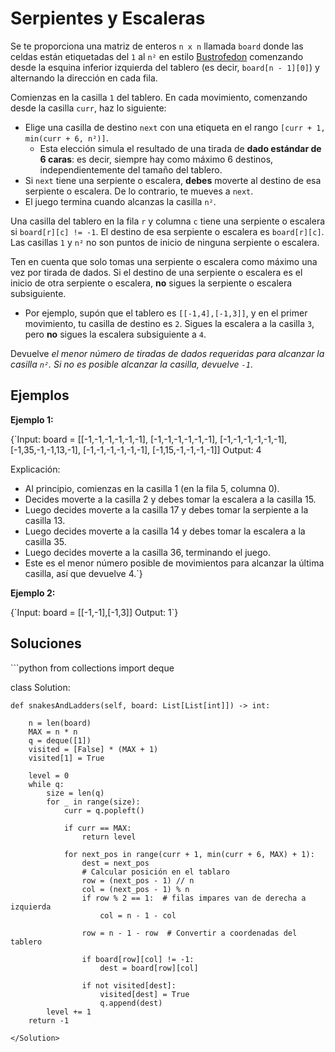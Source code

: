 # Serpientes y Escaleras

Se te proporciona una matriz de enteros `n x n` llamada `board` donde las celdas están etiquetadas del `1` al `n²` en estilo [Bustrofedon](https://es.wikipedia.org/wiki/Bustrofedon) comenzando desde la esquina inferior izquierda del tablero (es decir, `board[n - 1][0]`) y alternando la dirección en cada fila.

Comienzas en la casilla `1` del tablero. En cada movimiento, comenzando desde la casilla `curr`, haz lo siguiente:

- Elige una casilla de destino `next` con una etiqueta en el rango `[curr + 1, min(curr + 6, n²)]`.
    - Esta elección simula el resultado de una tirada de **dado estándar de 6 caras**: es decir, siempre hay como máximo 6 destinos, independientemente del tamaño del tablero.
- Si `next` tiene una serpiente o escalera, **debes** moverte al destino de esa serpiente o escalera. De lo contrario, te mueves a `next`.
- El juego termina cuando alcanzas la casilla `n²`.

Una casilla del tablero en la fila `r` y columna `c` tiene una serpiente o escalera si `board[r][c] != -1`. El destino de esa serpiente o escalera es `board[r][c]`. Las casillas `1` y `n²` no son puntos de inicio de ninguna serpiente o escalera.

Ten en cuenta que solo tomas una serpiente o escalera como máximo una vez por tirada de dados. Si el destino de una serpiente o escalera es el inicio de otra serpiente o escalera, **no** sigues la serpiente o escalera subsiguiente.

- Por ejemplo, supón que el tablero es `[[-1,4],[-1,3]]`, y en el primer movimiento, tu casilla de destino es `2`. Sigues la escalera a la casilla `3`, pero **no** sigues la escalera subsiguiente a `4`.

Devuelve *el menor número de tiradas de dados requeridas para alcanzar la casilla `n²`. Si no es posible alcanzar la casilla, devuelve `-1`*.

## Ejemplos

**Ejemplo 1:**

<SmartFigure
	id="tablero-juego"
	src="/leetcode/fig17.png"
	alt="Tablero de juego"
	caption="Tablero de juego"
	size="large"
/>

<TerminalOutput>
{`Input:  board = [[-1,-1,-1,-1,-1,-1],
                   [-1,-1,-1,-1,-1,-1],
                   [-1,-1,-1,-1,-1,-1],
                   [-1,35,-1,-1,13,-1],
                   [-1,-1,-1,-1,-1,-1],
                   [-1,15,-1,-1,-1,-1]]
Output: 4

Explicación:
- Al principio, comienzas en la casilla 1 (en la fila 5, columna 0).
- Decides moverte a la casilla 2 y debes tomar la escalera a la casilla 15.
- Luego decides moverte a la casilla 17 y debes tomar la serpiente a la casilla 13.
- Luego decides moverte a la casilla 14 y debes tomar la escalera a la casilla 35.
- Luego decides moverte a la casilla 36, terminando el juego.
- Este es el menor número posible de movimientos para alcanzar la última casilla, 
    así que devuelve 4.`}
</TerminalOutput>


**Ejemplo 2:**

<TerminalOutput>
{`Input:  board = [[-1,-1],[-1,3]]
Output: 1`}
</TerminalOutput>

## Soluciones

<Solution title="Python" icon="Python">
```python
from collections import deque

class Solution:
    
    def snakesAndLadders(self, board: List[List[int]]) -> int:
        
        n = len(board)
        MAX = n * n
        q = deque([1])
        visited = [False] * (MAX + 1)
        visited[1] = True
        
        level = 0
        while q:
            size = len(q)
            for _ in range(size):
                curr = q.popleft()
                
                if curr == MAX:
                    return level
                
                for next_pos in range(curr + 1, min(curr + 6, MAX) + 1):
                    dest = next_pos
                    # Calcular posición en el tablaro
                    row = (next_pos - 1) // n
                    col = (next_pos - 1) % n
                    if row % 2 == 1:  # filas impares van de derecha a izquierda
                        col = n - 1 - col
                    
                    row = n - 1 - row  # Convertir a coordenadas del tablero
                    
                    if board[row][col] != -1:
                        dest = board[row][col]
                    
                    if not visited[dest]:
                        visited[dest] = True
                        q.append(dest)
            level += 1
        return -1
```
</Solution>
